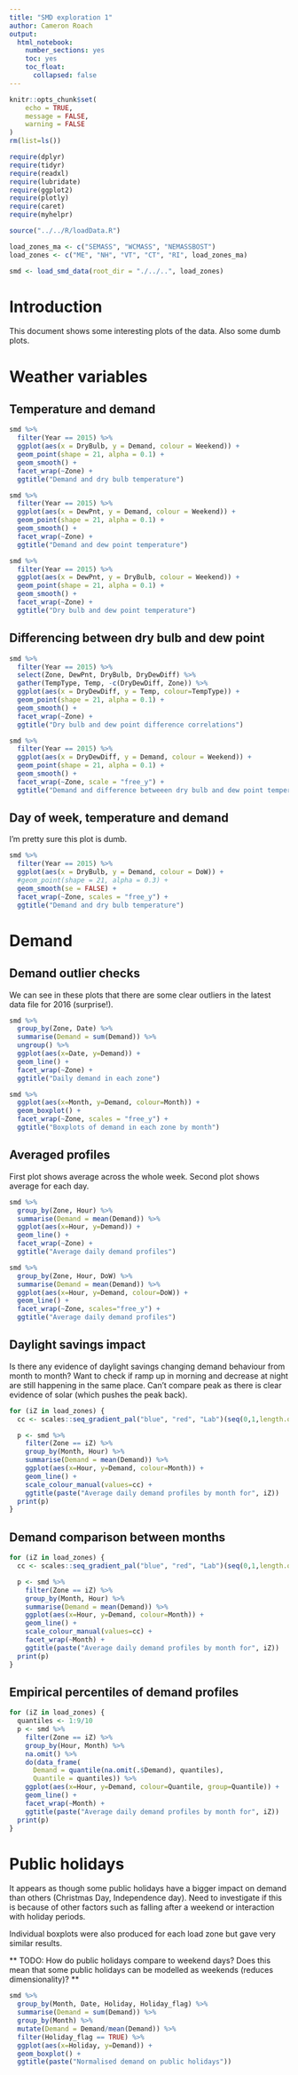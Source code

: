 ```yaml
---
title: "SMD exploration 1"
author: Cameron Roach
output: 
  html_notebook: 
    number_sections: yes
    toc: yes
    toc_float:
      collapsed: false
---
```


```r
knitr::opts_chunk$set(
	echo = TRUE,
	message = FALSE,
	warning = FALSE
)
rm(list=ls())

require(dplyr)
require(tidyr)
require(readxl)
require(lubridate)
require(ggplot2)
require(plotly)
require(caret)
require(myhelpr)

source("../../R/loadData.R")

load_zones_ma <- c("SEMASS", "WCMASS", "NEMASSBOST")
load_zones <- c("ME", "NH", "VT", "CT", "RI", load_zones_ma)

smd <- load_smd_data(root_dir = "./../..", load_zones)
```

# Introduction

This document shows some interesting plots of the data. Also some dumb plots.


# Weather variables

## Temperature and demand

```r
smd %>% 
  filter(Year == 2015) %>% 
  ggplot(aes(x = DryBulb, y = Demand, colour = Weekend)) +
  geom_point(shape = 21, alpha = 0.1) +
  geom_smooth() +
  facet_wrap(~Zone) +
  ggtitle("Demand and dry bulb temperature")

smd %>% 
  filter(Year == 2015) %>% 
  ggplot(aes(x = DewPnt, y = Demand, colour = Weekend)) +
  geom_point(shape = 21, alpha = 0.1) +
  geom_smooth() +
  facet_wrap(~Zone) +
  ggtitle("Demand and dew point temperature")

smd %>% 
  filter(Year == 2015) %>% 
  ggplot(aes(x = DewPnt, y = DryBulb, colour = Weekend)) +
  geom_point(shape = 21, alpha = 0.1) +
  geom_smooth() +
  facet_wrap(~Zone) +
  ggtitle("Dry bulb and dew point temperature")
```


## Differencing between dry bulb and dew point

```r
smd %>% 
  filter(Year == 2015) %>% 
  select(Zone, DewPnt, DryBulb, DryDewDiff) %>% 
  gather(TempType, Temp, -c(DryDewDiff, Zone)) %>% 
  ggplot(aes(x = DryDewDiff, y = Temp, colour=TempType)) +
  geom_point(shape = 21, alpha = 0.1) +
  geom_smooth() +
  facet_wrap(~Zone) +
  ggtitle("Dry bulb and dew point difference correlations")

smd %>% 
  filter(Year == 2015) %>% 
  ggplot(aes(x = DryDewDiff, y = Demand, colour = Weekend)) +
  geom_point(shape = 21, alpha = 0.1) +
  geom_smooth() +
  facet_wrap(~Zone, scale = "free_y") +
  ggtitle("Demand and difference betweeen dry bulb and dew point temperature")
```

## Day of week, temperature and demand

I'm pretty sure this plot is dumb.

```r
smd %>% 
  filter(Year == 2015) %>% 
  ggplot(aes(x = DryBulb, y = Demand, colour = DoW)) +
  #geom_point(shape = 21, alpha = 0.3) +
  geom_smooth(se = FALSE) +
  facet_wrap(~Zone, scales = "free_y") +
  ggtitle("Demand and dry bulb temperature")
```


# Demand

## Demand outlier checks

We can see in these plots that there are some clear outliers in the latest data file for 2016 (surprise!).

```r
smd %>% 
  group_by(Zone, Date) %>% 
  summarise(Demand = sum(Demand)) %>% 
  ungroup() %>% 
  ggplot(aes(x=Date, y=Demand)) +
  geom_line() +
  facet_wrap(~Zone) + 
  ggtitle("Daily demand in each zone")

smd %>% 
  ggplot(aes(x=Month, y=Demand, colour=Month)) + 
  geom_boxplot() +
  facet_wrap(~Zone, scales = "free_y") +
  ggtitle("Boxplots of demand in each zone by month")
```


## Averaged profiles

First plot shows average across the whole week. Second plot shows average for each day.

```r
smd %>% 
  group_by(Zone, Hour) %>% 
  summarise(Demand = mean(Demand)) %>% 
  ggplot(aes(x=Hour, y=Demand)) +
  geom_line() +
  facet_wrap(~Zone) +
  ggtitle("Average daily demand profiles")

smd %>% 
  group_by(Zone, Hour, DoW) %>% 
  summarise(Demand = mean(Demand)) %>% 
  ggplot(aes(x=Hour, y=Demand, colour=DoW)) +
  geom_line() +
  facet_wrap(~Zone, scales="free_y") +
  ggtitle("Average daily demand profiles")
```

## Daylight savings impact

Is there any evidence of daylight savings changing demand behaviour from month to month? Want to check if ramp up in morning and decrease at night are still happening in the same place. Can't compare peak as there is clear evidence of solar (which pushes the peak  back).

```r
for (iZ in load_zones) {
  cc <- scales::seq_gradient_pal("blue", "red", "Lab")(seq(0,1,length.out=12))

  p <- smd %>% 
    filter(Zone == iZ) %>% 
    group_by(Month, Hour) %>% 
    summarise(Demand = mean(Demand)) %>% 
    ggplot(aes(x=Hour, y=Demand, colour=Month)) +
    geom_line() +
    scale_colour_manual(values=cc) +
    ggtitle(paste("Average daily demand profiles by month for", iZ))
  print(p)
}
```


## Demand comparison between months

```r
for (iZ in load_zones) {
  cc <- scales::seq_gradient_pal("blue", "red", "Lab")(seq(0,1,length.out=12))

  p <- smd %>% 
    filter(Zone == iZ) %>% 
    group_by(Month, Hour) %>% 
    summarise(Demand = mean(Demand)) %>% 
    ggplot(aes(x=Hour, y=Demand, colour=Month)) +
    geom_line() +
    scale_colour_manual(values=cc) +
    facet_wrap(~Month) +
    ggtitle(paste("Average daily demand profiles by month for", iZ))
  print(p)
}
```

## Empirical percentiles of demand profiles

```r
for (iZ in load_zones) {
  quantiles <- 1:9/10
  p <- smd %>% 
    filter(Zone == iZ) %>% 
    group_by(Hour, Month) %>% 
    na.omit() %>% 
    do(data_frame(
      Demand = quantile(na.omit(.$Demand), quantiles),
      Quantile = quantiles)) %>% 
    ggplot(aes(x=Hour, y=Demand, colour=Quantile, group=Quantile)) +
    geom_line() +
    facet_wrap(~Month) +
    ggtitle(paste("Average daily demand profiles by month for", iZ))
  print(p)
}
```


# Public holidays

It appears as though some public holidays have a bigger impact on demand than others (Christmas Day, Independence day). Need to investigate if this is because of other factors such as falling after a weekend or interaction with holiday periods.

Individual boxplots were also produced for each load zone but gave very similar results.

** TODO: How do public holidays compare to weekend days? Does this mean that some public holidays can be modelled as weekends (reduces dimensionality)? **


```r
smd %>% 
  group_by(Month, Date, Holiday, Holiday_flag) %>% 
  summarise(Demand = sum(Demand)) %>% 
  group_by(Month) %>% 
  mutate(Demand = Demand/mean(Demand)) %>% 
  filter(Holiday_flag == TRUE) %>% 
  ggplot(aes(x=Holiday, y=Demand)) +
  geom_boxplot() +
  ggtitle(paste("Normalised demand on public holidays"))
```


